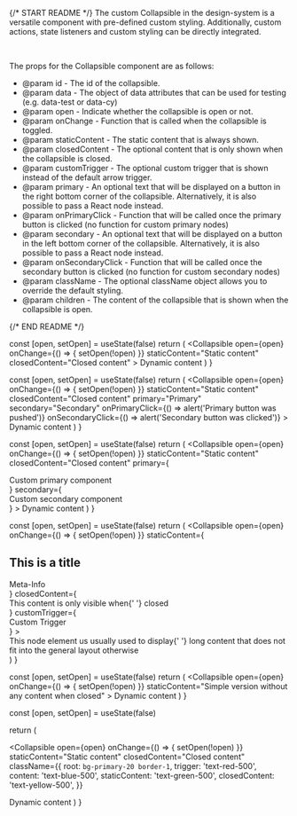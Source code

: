 
{/* START README */}
The custom Collapsible in the design-system is a versatile component with pre-defined custom styling. Additionally, custom actions, state listeners and custom styling can be directly integrated.

<br />

The props for the Collapsible component are as follows:

- @param id - The id of the collapsible.
- @param data - The object of data attributes that can be used for testing (e.g. data-test or data-cy)
- @param open - Indicate whether the collapsible is open or not.
- @param onChange - Function that is called when the collapsible is toggled.
- @param staticContent - The static content that is always shown.
- @param closedContent - The optional content that is only shown when the collapsible is closed.
- @param customTrigger - The optional custom trigger that is shown instead of the default arrow trigger.
- @param primary - An optional text that will be displayed on a button in the right bottom corner of the collapsible. Alternatively, it is also possible to pass a React node instead.
- @param onPrimaryClick - Function that will be called once the primary button is clicked (no function for custom primary nodes)
- @param secondary - An optional text that will be displayed on a button in the left bottom corner of the collapsible. Alternatively, it is also possible to pass a React node instead.
- @param onSecondaryClick - Function that will be called once the secondary button is clicked (no function for custom secondary nodes)
- @param className - The optional className object allows you to override the default styling.
- @param children - The content of the collapsible that is shown when the collapsible is open.

{/* END README */}

  const [open, setOpen] = useState(false)
  return (
    <Collapsible
      open={open}
      onChange={() => {
        setOpen(!open)
      }}
      staticContent="Static content"
      closedContent="Closed content"
    >
      Dynamic content
    </Collapsible>
  )
}

  const [open, setOpen] = useState(false)
  return (
    <Collapsible
      open={open}
      onChange={() => {
        setOpen(!open)
      }}
      staticContent="Static content"
      closedContent="Closed content"
      primary="Primary"
      secondary="Secondary"
      onPrimaryClick={() => alert('Primary button was pushed')}
      onSecondaryClick={() => alert('Secondary button was clicked')}
    >
      Dynamic content
    </Collapsible>
  )
}

  const [open, setOpen] = useState(false)
  return (
    <Collapsible
      open={open}
      onChange={() => {
        setOpen(!open)
      }}
      staticContent="Static content"
      closedContent="Closed content"
      primary={<div className="bg-red-300">Custom primary component</div>}
      secondary={<div className="bg-green-300">Custom secondary component</div>}
    >
      Dynamic content
    </Collapsible>
  )
}

  const [open, setOpen] = useState(false)
  return (
    <Collapsible
      open={open}
      onChange={() => {
        setOpen(!open)
      }}
      staticContent={
        <div className="flex flex-row items-center justify-between">
          <H2>This is a title</H2>
          <div className="text-sm">Meta-Info</div>
        </div>
      }
      closedContent={
        <div>
          This content is only visible when{' '}
          <span className="font-bold">closed</span>
        </div>
      }
      customTrigger={<div>Custom Trigger</div>}
    >
      <div>
        This node element us usually used to display{' '}
        <span className="font-bold">long content</span> that does not fit into
        the general layout otherwise
      </div>
    </Collapsible>
  )
}

  const [open, setOpen] = useState(false)
  return (
    <Collapsible
      open={open}
      onChange={() => {
        setOpen(!open)
      }}
      staticContent="Simple version without any content when closed"
    >
      Dynamic content
    </Collapsible>
  )
}

  const [open, setOpen] = useState(false)

return (

<Collapsible
  open={open}
  onChange={() => {
    setOpen(!open)
  }}
  staticContent="Static content"
  closedContent="Closed content"
  className={{
    root: `bg-primary-20 border-1`,
    trigger: 'text-red-500',
    content: 'text-blue-500',
    staticContent: 'text-green-500',
    closedContent: 'text-yellow-500',
  }}
>
  Dynamic content
</Collapsible>
) }
